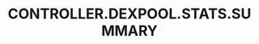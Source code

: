---
title: 'CONTROLLER.DEXPOOL.STATS.SUMMARY'
openapi: '/en/api-reference/openapi-en.json GET /dexpools/{chain}/{tokenAddress}/{poolAddress}/stats'
---